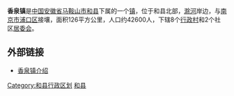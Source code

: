 '''香泉镇'''是[[中国|中国]][[安徽省|安徽省]][[马鞍山市|马鞍山市]][[和县|和县]]下属的一个[[镇|镇]]，位于和县北部，[[滁河|滁河]]岸边，与[[南京市|南京市]][[浦口区|浦口区]]接壤，面积126平方公里，人口约42600人，下辖8个[[行政村|行政村]]和2个社区[[居委会|居委会]]。

==外部链接==
*[https://web.archive.org/web/20100929115742/http://hx.gov.cn/main/about.php?ty=527 香泉镇介绍]

{{和县行政区划}}
[[Category:和县行政区划|Category:和县行政区划]]
[[Category:马鞍山建制镇|和县]]